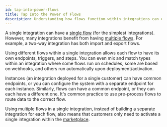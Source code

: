 ```yaml
---
id: tap-into-power-flows
title: Tap Into the Power of Flows
description: Understanding how flows function within integrations can open up more efficient ways to build them.
---
```


A single integration can have a [single flow](/docs/building-integrations/#flows-in-integrations) (for the simplest integrations). However, many integrations benefit from having [multiple flows](/docs/quickstarts/building-an-integration-with-multiple-flows/). For example, a two-way integration has both import and export flows.

Using different flows within a single integration allows each flow to have its own endpoints, triggers, and steps. You can even mix and match types within an integration where some flows run on schedules, some are based on webhooks, and others run automatically upon deployment/activation.

Instances (an integration deployed for a single customer) can have common endpoints, or you can configure the system with a separate endpoint for each instance. Similarly, flows can have a common endpoint, or they can each have a different one. It's common practice to use pre-process flows to route data to the correct flow.

Using multiple flows in a single integration, instead of building a separate integration for each flow, also means that customers only need to activate a single integration within the [marketplace](/integration-marketplace/).
